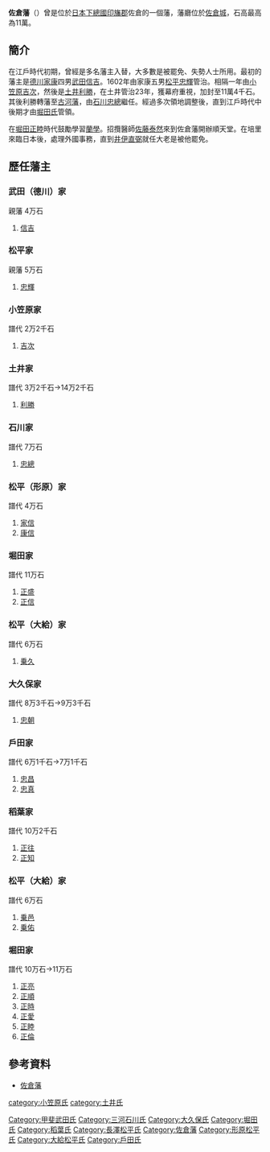 '''佐倉藩'''（{{jpn|j=佐倉藩|hg=さくらはん|rm=Sakura han|f=y}}）曾是位於[[日本|日本]][[下總國|下總國]][[印旛郡|印旛郡]]佐倉的一個藩，藩廳位於[[佐倉城|佐倉城]]，石高最高為11萬。

==簡介==
在江戶時代初期，曾經是多名藩主入替，大多數是被罷免、失勢人士所用。最初的藩主是[[德川家康|德川家康]]四男[[武田信吉|武田信吉]]。1602年由家康五男[[松平忠輝|松平忠輝]]管治。相隔一年由[[小笠原吉次|小笠原吉次]]，然後是[[土井利勝|土井利勝]]，在土井管治23年，獲幕府重視，加封至11萬4千石。其後利勝轉藩至[[古河藩|古河藩]]，由[[石川忠總|石川忠總]]繼任。經過多次領地調整後，直到江戶時代中後期才由[[堀田氏|堀田氏]]管領。

在[[堀田正睦|堀田正睦]]時代鼓勵學習[[蘭學|蘭學]]。招攬醫師[[佐藤泰然|佐藤泰然]]來到佐倉藩開辦順天堂。在培里來臨日本後，處理外國事務，直到[[井伊直弼|井伊直弼]]就任大老是被他罷免。

==歷任藩主==
===武田（德川）家===
親藩 4万石
#[[武田信吉|信吉]]

===松平家===
親藩 5万石
#[[松平忠輝|忠輝]]

===小笠原家===
譜代 2万2千石
#[[小笠原吉次|吉次]]

===土井家===
譜代 3万2千石→14万2千石
#[[土井利勝|利勝]]

===石川家===
譜代 7万石
#[[石川忠總|忠總]]

===松平（形原）家===
譜代 4万石
#[[松平家信|家信]]
#[[松平康信|康信]]

===堀田家===
譜代 11万石
#[[堀田正盛|正盛]]
#[[堀田正信|正信]]

===松平（大給）家===
譜代 6万石
#[[松平乗久|乗久]]

===大久保家===
譜代 8万3千石→9万3千石
#[[大久保忠朝|忠朝]]

===戶田家===
譜代 6万1千石→7万1千石
#[[戶田忠昌|忠昌]]
#[[戶田忠真|忠真]]

===稻葉家===
譜代 10万2千石
#[[稻葉正往|正往]]
#[[稻葉正知|正知]]

===松平（大給）家===
譜代 6万石
#[[松平乗邑|乗邑]]
#[[松平乗佑|乗佑]]

===堀田家===
譜代 10万石→11万石
#[[堀田正亮|正亮]]
#[[堀田正順|正順]]
#[[堀田正時|正時]]
#[[堀田正愛|正愛]]
#[[堀田正睦|正睦]]
#[[堀田正倫|正倫]]

==參考資料==
*[https://web.archive.org/web/20120128215720/http://www.asahi-net.or.jp/~me4k-skri/han/kantou/sakura.html 佐倉藩]

{{DEFAULTSORT:Sakura-han}}
{{江戶時代的藩}}
[[Category:甲斐武田氏|Category:甲斐武田氏]]
[[category:小笠原氏|category:小笠原氏]]
[[Category:三河石川氏|Category:三河石川氏]]
[[Category:大久保氏|Category:大久保氏]]
[[category:土井氏|category:土井氏]]
[[Category:堀田氏|Category:堀田氏]]
[[Category:稻葉氏|Category:稻葉氏]]
[[Category:長澤松平氏|Category:長澤松平氏]]
[[Category:佐倉藩|Category:佐倉藩]]
[[Category:形原松平氏|Category:形原松平氏]]
[[Category:大給松平氏|Category:大給松平氏]]
[[Category:戶田氏|Category:戶田氏]]